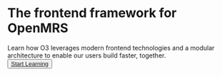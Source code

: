 
<div className="pt-20 py-10 m-auto flex-row justify-center text-center max-w-lg md:max-w-xl lg:max-w-4xl text-balance">
  <AdaptiveLogo />
  <h1 className="py-10 font-bold tracking-[-0.04em] leading-none text-[40px] md:text-5xl lg:text-[64px]">
    <span className="leading-none">The frontend framework for OpenMRS</span>
  </h1>
  <span className="text-xl">
    Learn how O3 leverages modern frontend technologies and a modular
    architecture to enable our users build faster, together.
  </span>
</div>

<div className="mx-auto z-50 flex flex-col items-center w-52 max-w-md gap-5 px-6">
  <div className="flex flex-col w-full gap-3 md:!flex-row">
    <div className="relative w-full group">
      <button className="w-full min-w-[120px] text-base font-medium no-underline dark:text-black text-white border-transparent bg-black dark:bg-white rounded md:leading-6 transition-all duration-300">
        <a
          href="/docs/introduction"
          className="text-primary-600 no-underline decoration-from-font text-underline-position:from-font block py-3"
        >
          Start Learning
        </a>
      </button>
    </div>
  </div>
</div>
